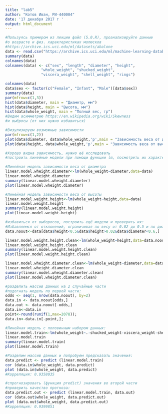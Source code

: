 ---
title: "lab5"
author: "Котов Иван, РИ-440004"
date: '17 декабря 2017 г '
output: html_document
---

```{r}
#Пользуясь примером из лекции файл (5.0.R), проанализируйте данные
#о возрасте и физ. характеристиках молюсков
#https://archive.ics.uci.edu/ml/datasets/abalone
data <- read.csv("https://archive.ics.uci.edu/ml/machine-learning-databases/abalone/abalone.data", header=TRUE, sep=",")
summary(data)
colnames(data)
colnames(data) <- c("sex", "length", "diameter", "height", 
                "whole_weight", "shucked_weight",
                "viscera_weight", "shell_weight", "rings")

colnames(data)
data$sex <- factor(c("Female", "Infant", "Male")[data$sex])
summary(data)
par(mfrow=c(1,3)) 
hist(data$diameter, main = "Диаметр, мм")
hist(data$height, main = "Высота, мм")
hist(data$whole_weight, main = "Полный вес, гр")
#Видим асимметрию https://en.wikipedia.org/wiki/Skewness
#и выбросы (от них нужно избавиться)

#Визулизируем возможные зависимости
par(mfrow=c(1,2)) 
plot(data$diameter, data$whole_weight,'p',main = "Зависимость веса от диаметра")
plot(data$height, data$whole_weight,'p',main = "Зависимость веса от высоты")

#Хорошо видна зависимость, нужно её исследовать
#построить линейные модели при помощи функции lm, посмотреть их характеристики:
```

```{r}
#Линейная модель зависимости веса от диаметра
linear.model.wheight.diameter<-lm(whole_weight~diameter,data=data)
linear.model.wheight.diameter
summary(linear.model.wheight.diameter)
plot(linear.model.wheight.diameter)
```

```{r}
#Линейная модель зависимости веса от высоты
linear.model.weight.height<-lm(whole_weight~height,data=data)
linear.model.weight.height
summary(linear.model.weight.height)
plot(linear.model.weight.height)
```


```{r}
#избавиться от выборосов, построить ещё модели и проверить их:
#Избавляемся от отклонений, ограничивая по весу от 0.02 до 0.5 и по диаметру до 0.6:
data.noout<-data[data$height<0.5&data$height>0.02&data$diameter<0.6,]

linear.model.weight.height.clean<-lm(whole_weight~height,data=data.noout)
linear.model.weight.height.clean
summary(linear.model.weight.height.clean)
plot(linear.model.weight.height.clean)

linear.model.wheight.diameter.clean<-lm(whole_weight~diameter,data=data.noout)
linear.model.wheight.diameter.clean
summary(linear.model.wheight.diameter.clean)
plot(linear.model.wheight.diameter.clean)

```


```{r}
#разделить массив данных на 2 случайные части
#подогнать модель по первой части:
odds <- seq(1, nrow(data.noout), by=2)
data.in <- data.noout[odds,]
data.out <- data.noout[-odds,]
data.in<-data.in
point<-round(runif(1,max=2078)); 
data.in<-data.in[-point,]; 
```

```{r}
#Линейная модель с половинным набором данных:
linear.model.train<-lm(whole_weight~.-shucked_weight-viscera_weight-shell_weight,data=data.in)
linear.model.train
summary(linear.model.train)
plot(linear.model.train)
```

```{r}
#Разделим массив данных и попробуем предсказать значения:
data.predict <- predict (linear.model.train)
cor (data.in$whole_weight, data.predict)
plot (data.in$whole_weight, data.predict)
#Корреляция: 0.9358035
```

```{r}
#спрогнозировать (функция predict) значения во второй части
#проверить качество прогноза:
data.predict.out <- predict (linear.model.train, data.out)
cor (data.out$whole_weight, data.predict.out)
plot (data.out$whole_weight, data.predict.out)
#Корреляция: 0.9399851
```
